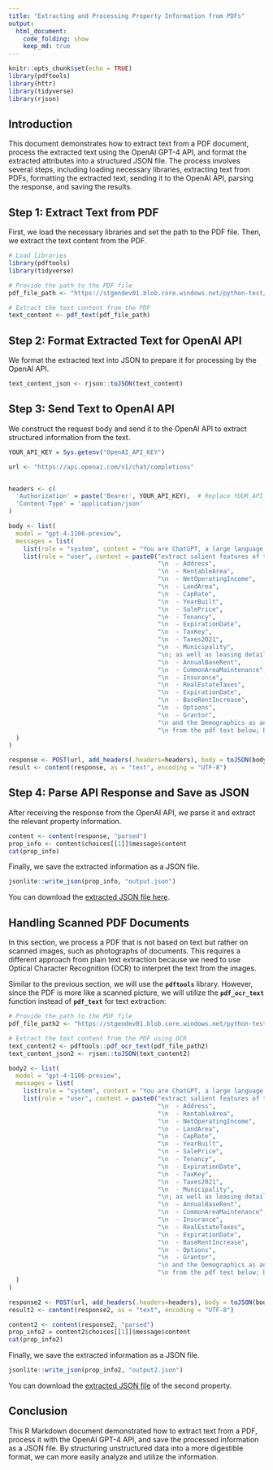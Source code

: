 ```yaml
---
title: "Extracting and Processing Property Information from PDFs"
output: 
  html_document: 
    code_folding: show
    keep_md: true
---
```


```r
knitr::opts_chunk$set(echo = TRUE)
library(pdftools)
library(httr)
library(tidyverse)
library(rjson)
```

## Introduction

This document demonstrates how to extract text from a PDF document, process the extracted text using the OpenAI GPT-4 API, and format the extracted attributes into a structured JSON file. The process involves several steps, including loading necessary libraries, extracting text from PDFs, formatting the extracted text, sending it to the OpenAI API, parsing the response, and saving the results.

## Step 1: Extract Text from PDF

First, we load the necessary libraries and set the path to the PDF file. Then, we extract the text content from the PDF.

```r
# Load libraries
library(pdftools)
library(tidyverse)
```

```r
# Provide the path to the PDF file
pdf_file_path <- "https://stgendev01.blob.core.windows.net/python-test/nw1.pdf"

# Extract the text content from the PDF
text_content <- pdf_text(pdf_file_path)
```

## Step 2: Format Extracted Text for OpenAI API

We format the extracted text into JSON to prepare it for processing by the OpenAI API.

```r
text_content_json <- rjson::toJSON(text_content)
```

## Step 3: Send Text to OpenAI API

We construct the request body and send it to the OpenAI API to extract structured information from the text.

```r
YOUR_API_KEY = Sys.getenv("OpenAI_API_KEY")
```

```r
url <- "https://api.openai.com/v1/chat/completions"


headers <- c(
  'Authorization' = paste('Bearer', YOUR_API_KEY),  # Replace YOUR_API_KEY with your actual key
  'Content-Type' = 'application/json'
)

body <- list(
  model = "gpt-4-1106-preview",
  messages = list(
    list(role = "system", content = "You are ChatGPT, a large language model trained by OpenAI."),
    list(role = "user", content = paste0("extract salient features of the property including the following for each property: Property:",
                                         "\n  - Address",
                                         "\n  - RentableArea",
                                         "\n  - NetOperatingIncome",
                                         "\n  - LandArea",
                                         "\n  - CapRate",
                                         "\n  - YearBuilt",
                                         "\n  - SalePrice",
                                         "\n  - Tenancy",
                                         "\n  - ExpirationDate",
                                         "\n  - TaxKey",
                                         "\n  - Taxes2021",
                                         "\n  - Municipality",
                                         "\n; as well as leasing details including:",
                                         "\n  - AnnualBaseRent",
                                         "\n  - CommonAreaMaintenance",
                                         "\n  - Insurance",
                                         "\n  - RealEstateTaxes",
                                         "\n  - ExpirationDate",
                                         "\n  - BaseRentIncrease",
                                         "\n  - Options",
                                         "\n  - Grantor",
                                         "\n and the Demographics as an Array for each Address",
                                         "\n from the pdf text below; DO NOT mention anything before and after the extracted data. just return the attributes in a format that I can easily parse to a structured JSON:\n", text_content_json))
  )
)

response <- POST(url, add_headers(.headers=headers), body = toJSON(body), encode = "json")
result <- content(response, as = "text", encoding = "UTF-8")
```

## Step 4: Parse API Response and Save as JSON

After receiving the response from the OpenAI API, we parse it and extract the relevant property information.

```r
content <- content(response, "parsed")
prop_info <- content$choices[[1]]$message$content
cat(prop_info)
```

Finally, we save the extracted information as a JSON file.

```r
jsonlite::write_json(prop_info, "output.json")
```

You can download the [extracted JSON file here](output.json).

## **Handling Scanned PDF Documents**

In this section, we process a PDF that is not based on text but rather on scanned images, such as photographs of documents. This requires a different approach from plain text extraction because we need to use Optical Character Recognition (OCR) to interpret the text from the images.

Similar to the previous section, we will use the **`pdftools`** library. However, since the PDF is more like a scanned picture, we will utilize the **`pdf_ocr_text`** function instead of **`pdf_text`** for text extraction:

```r

# Provide the path to the PDF file
pdf_file_path2 <- "https://stgendev01.blob.core.windows.net/python-test/BOV.pdf"

# Extract the text content from the PDF using OCR
text_content2 <- pdftools::pdf_ocr_text(pdf_file_path2)
text_content_json2 <- rjson::toJSON(text_content2)
```

```r
body2 <- list(
  model = "gpt-4-1106-preview",
  messages = list(
    list(role = "system", content = "You are ChatGPT, a large language model trained by OpenAI."),
    list(role = "user", content = paste0("extract salient features of the property including the following for each property: Property:",
                                         "\n  - Address",
                                         "\n  - RentableArea",
                                         "\n  - NetOperatingIncome",
                                         "\n  - LandArea",
                                         "\n  - CapRate",
                                         "\n  - YearBuilt",
                                         "\n  - SalePrice",
                                         "\n  - Tenancy",
                                         "\n  - ExpirationDate",
                                         "\n  - TaxKey",
                                         "\n  - Taxes2021",
                                         "\n  - Municipality",
                                         "\n; as well as leasing details including:",
                                         "\n  - AnnualBaseRent",
                                         "\n  - CommonAreaMaintenance",
                                         "\n  - Insurance",
                                         "\n  - RealEstateTaxes",
                                         "\n  - ExpirationDate",
                                         "\n  - BaseRentIncrease",
                                         "\n  - Options",
                                         "\n  - Grantor",
                                         "\n and the Demographics as an Array for each Address",
                                         "\n from the pdf text below; DO NOT mention anything before and after the extracted data. just return the attributes in a format that I can easily parse to a structured JSON:\n", text_content_json2))
  )
)

response2 <- POST(url, add_headers(.headers=headers), body = toJSON(body2), encode = "json")
result2 <- content(response2, as = "text", encoding = "UTF-8")
```

```r
content2 <- content(response2, "parsed")
prop_info2 = content2$choices[[1]]$message$content
cat(prop_info2)
```

Finally, we save the extracted information as a JSON file.

```r
jsonlite::write_json(prop_info2, "output2.json")
```

You can download the [extracted JSON file](output2.json) of the second property.


## Conclusion

This R Markdown document demonstrated how to extract text from a PDF, process it with the OpenAI GPT-4 API, and save the processed information as a JSON file. By structuring unstructured data into a more digestible format, we can more easily analyze and utilize the information.
